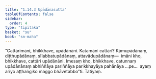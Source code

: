 ```yaml
---
title: "1.14.3 Upādānasutta"
tableOfContents: false
sidebar:
  order: 4
type: "tipitaka"
basket: "su"
book: "sn-maha"
---
```



<DynamicBreadcrumb />

<Division number="174" book="sn-maha">

<Paragraph number="339" book="sn-maha">
“Cattārimāni, bhikkhave, upādānāni. Katamāni cattāri? Kāmupādānaṃ, diṭṭhupādānaṃ, sīlabbatupādānaṃ, attavādupādānaṃ—  imāni kho, bhikkhave, cattāri upādānāni. Imesaṃ kho, bhikkhave, catunnaṃ upādānānaṃ abhiññāya pariññāya parikkhayāya pahānāya …pe…  ayaṃ ariyo aṭṭhaṅgiko maggo bhāvetabbo”ti.

</Paragraph>
</Division>

<Paragraph number="340" type="center" book="sn-maha">
Tatiyaṃ.
</Paragraph>